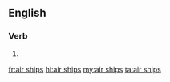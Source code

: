==English==

===Verb===
{{head|en|verb form}}

# {{en-third-person singular of|air ship}}

[[fr:air ships]]
[[hi:air ships]]
[[my:air ships]]
[[ta:air ships]]
